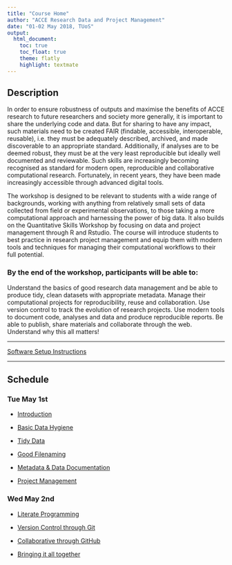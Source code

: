 ```yaml
---
title: "Course Home"
author: "ACCE Research Data and Project Management"
date: "01-02 May 2018, TUoS"
output: 
  html_document:
    toc: true
    toc_float: true
    theme: flatly
    highlight: textmate
---
```



## Description

In order to ensure robustness of outputs and maximise the benefits of ACCE research to future researchers and society more generally, it is important to share the underlying code and data. But for sharing to have any impact, such materials need to be created FAIR (findable, accessible, interoperable, reusable), i.e. they must be adequately described, archived, and made discoverable to an appropriate standard. Additionally, if analyses are to be deemed robust, they must be at the very least reproducible but ideally well documented and reviewable. Such skills are increasingly becoming recognised as standard for modern open, reproducible and collaborative computational research. Fortunately, in recent years, they have been made increasingly accessible through advanced digital tools.

The workshop is designed to be relevant to students with a wide range of backgrounds, working with anything from relatively small sets of data collected from field or experimental observations, to those taking a more computational approach and harnessing the power of big data. It also builds on the Quantitative Skills Workshop by focusing on data and project management through R and Rstudio. The course will introduce students to best practice in research project management and equip them with modern tools and techniques for managing their computational workflows to their full potential.

### By the end of the workshop, participants will be able to:

Understand the basics of good research data management and be able to produce tidy, clean datasets with appropriate metadata.
Manage their computational projects for reproducibility, reuse and collaboration.
Use version control to track the evolution of research projects.
Use modern tools to document code, analyses and data and produce reproducible reports.
Be able to publish, share materials and collaborate through the web.
Understand why this all matters!

***

[Software Setup Instructions](http://annakrystalli.me/ACCE/setup)

***

## **Schedule**

### Tue May 1st

- [Introduction](http://annakrystalli.me/ACCE/introduction.html)
- [Basic Data Hygiene](http://annakrystalli.me/ACCE/RDM_intro.html)
- [Tidy Data](http://annakrystalli.me/ACCE/tidy-data.html)

- [Good Filenaming](http://annakrystalli.me/ACCE/filenaming.html)
- [Metadata & Data Documentation](http://annakrystalli.me/ACCE/metadata.html)

- [Project Management](http://annakrystalli.me/ACCE/project_man.html)

### Wed May 2nd

- [Literate Programming](http://annakrystalli.me/ACCE/literate-prog.html)

- [Version Control through Git](http://annakrystalli.me/ACCE/git.html)

- [Collaborative through GitHub](http://annakrystalli.me/ACCE/collab_gh_intro.html)

- [Bringing it all together](http://annakrystalli.me/ACCE/outro.html)




